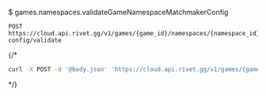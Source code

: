 $ games.namespaces.validateGameNamespaceMatchmakerConfig
```
POST https://cloud.api.rivet.gg/v1/games/{game_id}/namespaces/{namespace_id}/mm-config/validate
```


{/*<RequestExample>
```bash curl
curl -X POST -d '@body.json' 'https://cloud.api.rivet.gg/v1/games/{game_id}/namespaces/{namespace_id}/mm-config/validate'
```
</RequestExample>*/}

